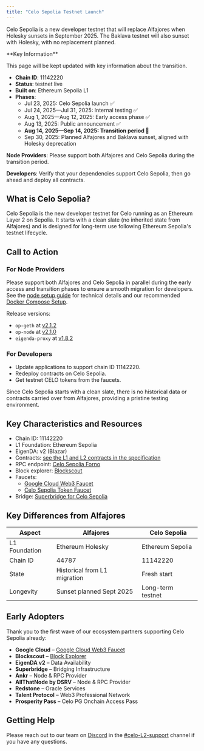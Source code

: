 ```yaml
---
title: "Celo Sepolia Testnet Launch"
---
```


Celo Sepolia is a new developer testnet that will replace Alfajores when Holesky sunsets in September 2025. The Baklava testnet will also sunset with Holesky, with no replacement planned.

<Note>
**Key Information**

This page will be kept updated with key information about the transition.

- **Chain ID**: 11142220
- **Status**: testnet live
- **Built on**: Ethereum Sepolia L1
- **Phases**:
  - Jul 23, 2025: Celo Sepolia launch ✅
  - Jul 24, 2025—Jul 31, 2025: Internal testing ✅
  - Aug 1, 2025—Aug 12, 2025: Early access phase ✅
  - Aug 13, 2025: Public announcement ✅
  - **Aug 14, 2025—Sep 14, 2025: Transition period :round_pushpin:**
  - Sep 30, 2025: Planned Alfajores and Baklava sunset, aligned with Holesky deprecation

**Node Providers**: Please support both Alfajores and Celo Sepolia during the transition period.

**Developers**: Verify that your dependencies support Celo Sepolia, then go ahead and deploy all contracts.
</Note>

## What is Celo Sepolia?

Celo Sepolia is the new developer testnet for Celo running as an Ethereum Layer 2 on Sepolia. It starts with a clean slate (no inherited state from Alfajores) and is designed for long-term use following Ethereum Sepolia's testnet lifecycle.

## Call to Action

### For Node Providers

Please support both Alfajores and Celo Sepolia in parallel during the early access and transition phases to ensure a smooth migration for developers. See the [node setup guide](/cel2/operators/run-node) for technical details and our recommended [Docker Compose Setup](https://github.com/celo-org/celo-l2-node-docker-compose).

Release versions:

- `op-geth` at [v2.1.2](https://github.com/celo-org/op-geth/releases/tag/celo-v2.1.2)
- `op-node` at [v2.1.0](https://github.com/celo-org/optimism/releases/tag/celo-v2.1.0)
- `eigenda-proxy` at [v1.8.2](https://github.com/layr-labs/eigenda/pkgs/container/eigenda-proxy/437919973?tag=v1.8.2)

### For Developers

- Update applications to support chain ID 11142220.
- Redeploy contracts on Celo Sepolia.
- Get testnet CELO tokens from the faucets.

Since Celo Sepolia starts with a clean slate, there is no historical data or contracts carried over from Alfajores, providing a pristine testing environment.

## Key Characteristics and Resources

- Chain ID: 11142220
- L1 Foundation: Ethereum Sepolia
- EigenDA: v2 (Blazar)
- Contracts: [see the L1 and L2 contracts in the specification](https://specs.celo.org/core_contracts.html?#celo-sepolia-testnet)
- RPC endpoint: [Celo Sepolia Forno](https://forno.celo-sepolia.celo-testnet.org)
- Block explorer: [Blockscout](https://celo-sepolia.blockscout.com)
- Faucets:
  - [Google Cloud Web3 Faucet](https://cloud.google.com/application/web3/faucet/celo/sepolia)
  - [Celo Sepolia Token Faucet](https://faucet.celo.org/celo-sepolia)
- Bridge: [Superbridge for Celo Sepolia](https://testnets.superbridge.app/?fromChainId=11155111&toChainId=11142220)

## Key Differences from Alfajores

| Aspect | Alfajores | Celo Sepolia |
|--------|-----------|--------------|
| L1 Foundation | Ethereum Holesky | Ethereum Sepolia |
| Chain ID | 44787 | 11142220 |
| State | Historical from L1 migration | Fresh start |
| Longevity | Sunset planned Sept 2025 | Long-term testnet |

## Early Adopters

Thank you to the first wave of our ecosystem partners supporting Celo Sepolia already:

- **Google Cloud** – [Google Cloud Web3 Faucet](https://cloud.google.com/application/web3/faucet/celo/sepolia)
- **Blockscout** – [Block Explorer](https://celo-sepolia.blockscout.com/)
- **EigenDA v2** – Data Availability
- **Superbridge** – Bridging Infrastructure
- **Ankr** – Node & RPC Provider
- **AllThatNode by DSRV** – Node & RPC Provider
- **Redstone** – Oracle Services
- **Talent Protocol** – Web3 Professional Network
- **Prosperity Pass** – Celo PG Onchain Access Pass

## Getting Help

Please reach out to our team on [Discord](https://chat.celo.org) in the [#celo-L2-support](https://discord.com/channels/600834479145353243/1286649605798367252) channel if you have any questions.
